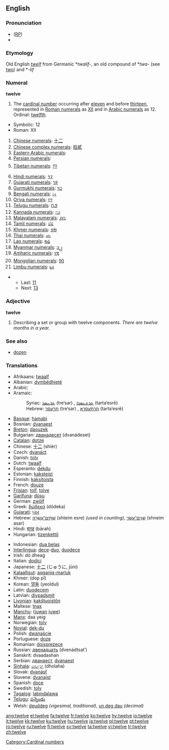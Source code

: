 {{wikipedia}}
==English==
{{rank|consider|provided|Rome|970|twelve|opposite|vast|isn't}}

===Pronunciation===
* ([[RP]]) {{IPA|/twelv/}}
* {{audio|en-us-twelve.ogg|Audio (US)}}

===Etymology===
Old English ''[[twelf]]'' from Germanic *''twalif-'', an old compound of *''twa-'' (see [[two]]) and *''-lif''

===Numeral===
'''twelve'''

# The [[cardinal number]] occurring after [[eleven]] and before [[thirteen]], represented in [[Roman numerals]] as [[XII]] and in [[Arabic numeral]]s as 12. Ordinal: [[twelfth]].
*Symbolic: 12
*Roman: XII
# [[w:Chinese numerals|Chinese numerals]]: [[十二]]
# [[w:Chinese numerals|Chinese complex numerals]]: [[拾貳]]
# [[w:Eastern Arabic numerals|Eastern Arabic numerals]]: {{ARchar|[[١٢]]}}
# [[w:Eastern Arabic numerals|Persian numerals]]: {{FAchar|[[۱۲]]}}
# [[w:Indian numerals|Tibetan numerals]]: [[༡༢]]
# [[w:Indian numerals|Hindi numerals]]: [[१२]]
# [[w:Indian numerals|Gujarati numerals]]: [[૧૨]]
# [[w:Indian numerals|Gurmukhi numerals]]: [[੧੨]]
# [[w:Indian numerals|Bengali numerals]]: [[১২]]
# [[w:Indian numerals|Oriya numerals]]: [[୧୨]]
# [[w:Indian numerals|Telugu numerals]]: [[౧౨]]
# [[w:Indian numerals|Kannada numerals]]: [[೧೨]]
# [[w:Indian numerals|Malayalam numerals]]: [[൧൨]]
# [[w:Indian numerals|Tamil numerals]]: [[௰௨]]
# [[w:Khmer script|Khmer numerals]]: [[១២]]
# [[w:Thai numerals|Thai numerals]]: [[๑๒]]
# [[w:Lao alphabet|Lao numerals]]: [[໑໒]]
# [[w:Burmese alphabet|Myanmar numerals]]: [[၁၂]]
# [[w:Amharic language|Amharic numerals]]: [[፲፪]]
# [[w:Mongolian alphabet|Mongolian numerals]]: [[᠑᠒]]
# [[w:Limbu language|Limbu numerals]]: [[᥇᥈]]

**Last: [[eleven|11]]
**Next: [[thirteen|13]]

===Adjective===
'''twelve'''

# Describing a set or group with twelve components. ''There are twelve months in a year.''

===See also===
*[[dozen]]

===Translations===
{{rfc-level|Translations at L3+}}
{{top}}
*Afrikaans: [[twaalf]]
*Albanian: [[dymbëdhjetë]]
*Arabic: {{ARchar|[[اثنى عشر]]}} {{unicode|(’íθna ʕášar)}}
*Aramaic:
*:Syriac: [[ܬܪܥܣܪ]] (tre‘sar) {{m}}, [[ܬܪܬܥܣܪܐ]] (tarta‘esrē) {{f}}
*:Hebrew: [[תרעסר]] (tre‘sar) {{m}}, [[תרתעסרא]] (tarta‘esrē) {{f}}
*[[Basque]]: [[hamabi]]
*Bosnian: [[dvanaest]]
*[[Breton]]: [[daouzek]]
*Bulgarian: [[дванадесет]] (dvanádeset)
*[[Catalan]]: [[dotze]]
*Chinese: [[十二]] (shíèr)
*Czech: [[dvanáct]]
*Danish: [[tolv]]
*Dutch: [[twaalf]]
*Esperanto: [[dekdu]]
*Estonian: [[kaksteist]]
*Finnish: [[kaksitoista]]
*French: [[douze]]
*[[Frisian]]: [[tolf]], [[tolve]]
*[[Garífuna]]: [[dûsu]]
*German: [[zwölf]]
*Greek: [[δώδεκα]] (dódeka)
*[[Gujarati]]: [[બાર]]
*Hebrew: [[שתים עשרה|שְׁתֵּים־עֶשְׂרֵה]] (shteim esre) {{f}} ''(used in counting)'', [[שנים עשר|שְׁנֵים־עָשָׂר]] (shneim asar) {{m}}
*Hindi: [[बारह]] (bārah)
*Hungarian: [[tizenkettő]]
{{mid}}
*Indonesian: [[dua belas]]
*[[Interlingua]]: [[dece]]-[[duo]], [[duodece]]
*Irish: dó dheag
*Italian: [[dodici]]
*Japanese: [[十二]] (じゅうに, jūni)
*[[Kalaallisut]]: [[aqqaniq-marluk]]
*Khmer: {{KMchar|[[ដប់ពីរ]]}} (dop pī)
*Korean: [[열둘]] (yeoldul)
*Latin: [[duodecem]]
*Latvian: [[divpadsmit]]
*[[Livonian]]: [[kakštuoistõn]]
*Maltese: [[tnax]]
*[[Manchu]]: ([[juwan]] [[juwe]])
*[[Manx]]: daa yeig
*Norwegian: [[tolv]]
*[[Novial]]: [[dek-du]]
*Polish: [[dwanaście]]
*Portuguese: [[doze]]
*Romanian: [[doisprezece]]
*Russian: [[двенадцать]] (dvenádtsat’)
*Sanskrit: dvaadashan
*Serbian: [[дванаест]], [[dvanaest]]
*[[Sinhala]]: [[දොළහ]] (dholaha)
*Slovak: [[dvanásť]]
*Slovene: [[dvanajst]]
*Spanish: [[doce]]
*Swedish: [[tolv]]
*[[Tagalog]]: [[labindalawa]]
*[[Telugu]]: [[పన్నెండు]]
*Welsh: [[deuddeg]] ''(vigesimal, traditional)'', [[un deg dau]] ''(decimal)''
{{bottom}}

[[Category:Cardinal numbers]]

[[ang:twelve]]
[[el:twelve]]
[[fa:twelve]]
[[fr:twelve]]
[[ko:twelve]]
[[hy:twelve]]
[[io:twelve]]
[[it:twelve]]
[[kk:twelve]]
[[ku:twelve]]
[[hu:twelve]]
[[ja:twelve]]
[[pl:twelve]]
[[pt:twelve]]
[[ro:twelve]]
[[ru:twelve]]
[[fi:twelve]]
[[sv:twelve]]
[[ta:twelve]]
[[vi:twelve]]
[[tr:twelve]]
[[zh:twelve]]